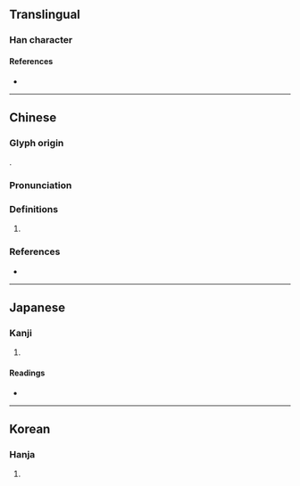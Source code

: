 {{character info}}
==Translingual==

===Han character===
{{Han char|rn=20|rad=勹|as=05|sn=7|four=27420|canj=PMFJ,XPMFJ|ids=⿹勹平}}

====References====
* {{Han ref|kx=0151.070|dkj=02515|dj=0340.130|hdz=10258.070|uh=5309|ud=21257|bh=CA71|bd=51825}}

----

==Chinese==
{{zh-forms}}

===Glyph origin===
{{Han etym}}
{{Han compound|勹|平|ls=psc|c1=s|c2=p}}.

===Pronunciation===
{{zh-pron
|m=pēng
|c=paang1,ping1
|mc=y
|oc=y
|cat=
}}

===Definitions===
{{zh-hanzi}}

# {{zh-only|匉訇}}

===References===
* {{R:yue:Hanzi}}

----

==Japanese==

===Kanji===
{{ja-kanji|grade=|rs=勹05}}

# {{rfdef|ja|sort=勹05}}

====Readings====
* {{ja-readings|on=ひょう|kun=}}

----

==Korean==

===Hanja===
{{ko-hanja|hangeul=평|rv=pyeong|mr=p'yŏng}}

# {{rfdef|ko|sort=勹05}}